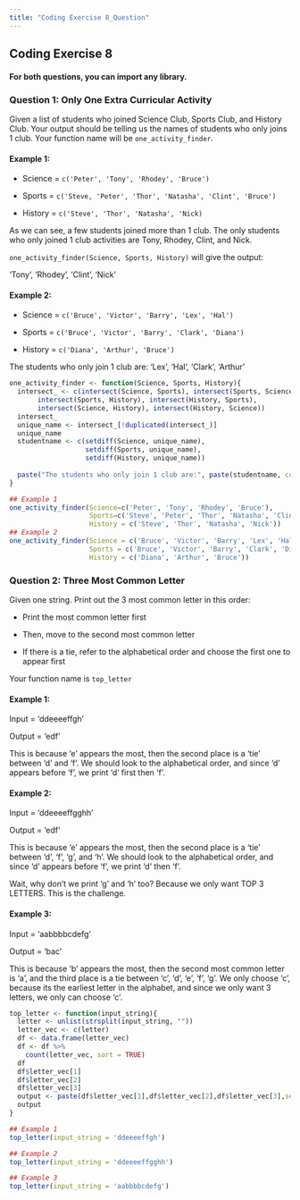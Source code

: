 ---
title: "Coding Exercise 8_Question"
---

## **Coding Exercise 8**

#### **For both questions, you can import any library.**

### **Question 1: Only One Extra Curricular Activity**

Given a list of students who joined Science Club, Sports Club, and History Club. Your output should be telling us the names of students who only joins 1 club. Your function name will be `one_activity_finder`.

#### **Example 1:**

-   Science = `c('Peter', 'Tony', 'Rhodey', 'Bruce')`

-   Sports = `c('Steve, 'Peter', 'Thor', 'Natasha', 'Clint', 'Bruce')`

-   History = `c('Steve', 'Thor', 'Natasha', 'Nick)`

As we can see, a few students joined more than 1 club. The only students who only joined 1 club activities are Tony, Rhodey, Clint, and Nick.

`one_activity_finder(Science, Sports, History)` will give the output:

'Tony', 'Rhodey', 'Clint', 'Nick'

#### **Example 2:**

-   Science = `c('Bruce', 'Victor', 'Barry', 'Lex', 'Hal')`

-   Sports = `c('Bruce', 'Victor', 'Barry', 'Clark', 'Diana')`

-   History = `c('Diana', 'Arthur', 'Bruce')`

The students who only join 1 club are: 'Lex', 'Hal', 'Clark', 'Arthur'

```{r}
one_activity_finder <- function(Science, Sports, History){
  intersect_ <- c(intersect(Science, Sports), intersect(Sports, Science), 
       intersect(Sports, History), intersect(History, Sports), 
       intersect(Science, History), intersect(History, Science))
  intersect_ 
  unique_name <- intersect_[!duplicated(intersect_)]
  unique_name
  studentname <- c(setdiff(Science, unique_name), 
                   setdiff(Sports, unique_name), 
                   setdiff(History, unique_name))
  
  paste("The students who only join 1 club are:", paste(studentname, collapse = ", "))
}

## Example 1
one_activity_finder(Science=c('Peter', 'Tony', 'Rhodey', 'Bruce'), 
                    Sports=c('Steve', 'Peter', 'Thor', 'Natasha', 'Clint', 'Bruce'), 
                    History = c('Steve', 'Thor', 'Natasha', 'Nick'))
## Example 2
one_activity_finder(Science = c('Bruce', 'Victor', 'Barry', 'Lex', 'Hal'), 
                    Sports = c('Bruce', 'Victor', 'Barry', 'Clark', 'Diana'),
                    History = c('Diana', 'Arthur', 'Bruce'))

```

### **Question 2: Three Most Common Letter**

Given one string. Print out the 3 most common letter in this order:

-   Print the most common letter first

-   Then, move to the second most common letter

-   If there is a tie, refer to the alphabetical order and choose the first one to appear first

Your function name is `top_letter`

#### **Example 1:**

Input = 'ddeeeeffgh'

Output = 'edf'

This is because 'e' appears the most, then the second place is a 'tie' between 'd' and 'f'. We should look to the alphabetical order, and since 'd' appears before 'f', we print 'd' first then 'f'.

#### **Example 2:**

Input = 'ddeeeeffgghh'

Output = 'edf'


This is because 'e' appears the most, then the second place is a 'tie' between 'd', 'f', 'g', and 'h'. We should look to the alphabetical order, and since 'd' appears before 'f', we print 'd' then 'f'.

Wait, why don't we print 'g' and 'h' too? Because we only want TOP 3 LETTERS. This is the challenge.

#### **Example 3:**

Input = 'aabbbbcdefg'

Output = 'bac'

This is because 'b' appears the most, then the second most common letter is 'a', and the third place is a tie between 'c', 'd', 'e', 'f', 'g'. We only choose 'c', because its the earliest letter in the alphabet, and since we only want 3 letters, we only can choose 'c'.

```{r}
top_letter <- function(input_string){
  letter <- unlist(strsplit(input_string, ""))
  letter_vec <- c(letter)
  df <- data.frame(letter_vec)
  df <- df %>% 
    count(letter_vec, sort = TRUE)
  df
  df$letter_vec[1]
  df$letter_vec[2]
  df$letter_vec[3]
  output <- paste(df$letter_vec[1],df$letter_vec[2],df$letter_vec[3],sep = "")
  output
}

## Example 1
top_letter(input_string = 'ddeeeeffgh')

## Example 2
top_letter(input_string = 'ddeeeeffgghh')

## Example 3
top_letter(input_string = 'aabbbbcdefg')

```

